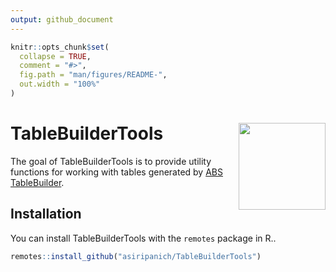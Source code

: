 ```yaml
---
output: github_document
---
```


<!-- README.md is generated from README.Rmd. Please edit that file -->

```r
knitr::opts_chunk$set(
  collapse = TRUE,
  comment = "#>",
  fig.path = "man/figures/README-",
  out.width = "100%"
)
```
# TableBuilderTools <img src="man/figures/logo.png" align="right" height="139" />

<!-- badges: start -->
<!-- badges: end -->

The goal of TableBuilderTools is to provide utility functions for working with tables generated by [ABS TableBuilder](https://auth.censusdata.abs.gov.au/webapi/jsf/tableView/tableView.xhtml).

## Installation

You can install TableBuilderTools with the `remotes` package in R..

``` r
remotes::install_github("asiripanich/TableBuilderTools")
```
